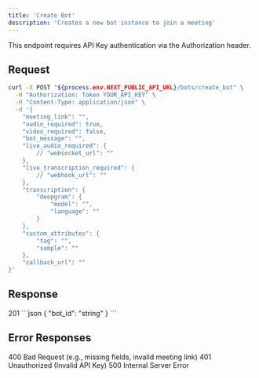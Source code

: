 ```yaml
---
title: 'Create Bot'
description: 'Creates a new bot instance to join a meeting'
---
```


<Note>
  This endpoint requires API Key authentication via the Authorization header.
</Note>

## Request

<CodeGroup>
<CodeGroupItem title="cURL">

```bash
curl -X POST "${process.env.NEXT_PUBLIC_API_URL}/bots/create_bot" \
  -H "Authorization: Token YOUR_API_KEY" \
  -H "Content-Type: application/json" \
  -d '{
    "meeting_link": "",
    "audio_required": true,
    "video_required": false,
    "bot_message": "",
    "live_audio_required": {
        // "websocket_url": ""
    },
    "live_transcription_required": {
        // "webhook_url": ""
    },
    "transcription": {
        "deepgram": {
            "model": "",
            "language": ""
        }
    },
    "custom_attributes": {
        "tag": "",
        "sample": ""
    },
    "callback_url": ""
}'
```

</CodeGroupItem>
</CodeGroup>

## Response

<ResponseField field="status" type="number">
  201
</ResponseField>

<ResponseField field="body" type="object">
  ```json
  {
    "bot_id": "string"
  }
  ```
</ResponseField>

## Error Responses

<ResponseField field="status" type="number">
  400
</ResponseField>

<ResponseField field="body" type="object">
  Bad Request (e.g., missing fields, invalid meeting link)
</ResponseField>

<ResponseField field="status" type="number">
  401
</ResponseField>

<ResponseField field="body" type="object">
  Unauthorized (Invalid API Key)
</ResponseField>

<ResponseField field="status" type="number">
  500
</ResponseField>

<ResponseField field="body" type="object">
  Internal Server Error
</ResponseField> 